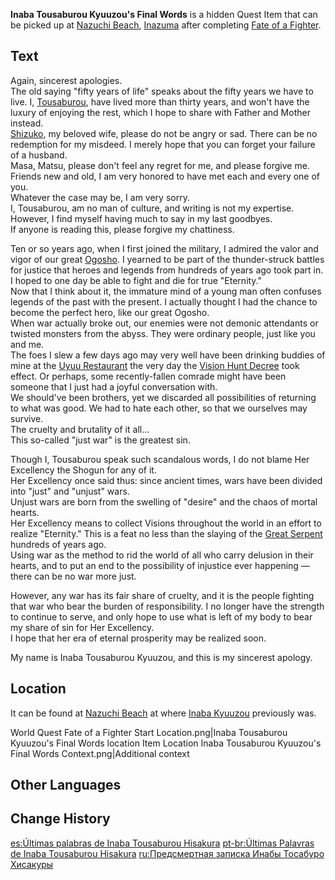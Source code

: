 {{Item Infobox
|id           = 100975
|image        = Book Letter.png
|type         = Quest Items
|description  = A letter filled with words from margin to margin. Its author has gone missing.
|source1      = [[Nazuchi Beach]], [[Inazuma]]
}}
'''Inaba Tousaburou Kyuuzou's Final Words''' is a hidden Quest Item that can be picked up at [[Nazuchi Beach]], [[Inazuma]] after completing [[Fate of a Fighter]].

==Text==
Again, sincerest apologies.<br />
The old saying "fifty years of life" speaks about the fifty years we have to live. I, [[Inaba Kyuuzou|Tousaburou]], have lived more than thirty years, and won't have the luxury of enjoying the rest, which I hope to share with Father and Mother instead.<br />
[[Inaba Shizuko|Shizuko]], my beloved wife, please do not be angry or sad. There can be no redemption for my misdeed. I merely hope that you can forget your failure of a husband.<br />
Masa, Matsu, please don't feel any regret for me, and please forgive me.<br />
Friends new and old, I am very honored to have met each and every one of you.<br />
Whatever the case may be, I am very sorry.<br />
I, Tousaburou, am no man of culture, and writing is not my expertise. However, I find myself having much to say in my last goodbyes.<br />
If anyone is reading this, please forgive my chattiness.

Ten or so years ago, when I first joined the military, I admired the valor and vigor of our great [[Ogosho]]. I yearned to be part of the thunder-struck battles for justice that heroes and legends from hundreds of years ago took part in. I hoped to one day be able to fight and die for true "Eternity."<br />
Now that I think about it, the immature mind of a young man often confuses legends of the past with the present. I actually thought I had the chance to become the perfect hero, like our great Ogosho.<br />
When war actually broke out, our enemies were not demonic attendants or twisted monsters from the abyss. They were ordinary people, just like you and me.<br />
The foes I slew a few days ago may very well have been drinking buddies of mine at the [[Uyuu Restaurant]] the very day the [[Vision Hunt Decree]] took effect. Or perhaps, some recently-fallen comrade might have been someone that I just had a joyful conversation with.<br />
We should've been brothers, yet we discarded all possibilities of returning to what was good. We had to hate each other, so that we ourselves may survive.<br />
The cruelty and brutality of it all...<br />
This so-called "just war" is the greatest sin.

Though I, Tousaburou speak such scandalous words, I do not blame Her Excellency the Shogun for any of it.<br />
Her Excellency once said thus: since ancient times, wars have been divided into "just" and "unjust" wars.<br />
Unjust wars are born from the swelling of "desire" and the chaos of mortal hearts.<br />
Her Excellency means to collect Visions throughout the world in an effort to realize "Eternity." This is a feat no less than the slaying of the [[Orobashi|Great Serpent]] hundreds of years ago.<br />
Using war as the method to rid the world of all who carry delusion in their hearts, and to put an end to the possibility of injustice ever happening &mdash; there can be no war more just.

However, any war has its fair share of cruelty, and it is the people fighting that war who bear the burden of responsibility. I no longer have the strength to continue to serve, and only hope to use what is left of my body to bear my share of sin for Her Excellency.<br />
I hope that her era of eternal prosperity may be realized soon.

My name is Inaba Tousaburou Kyuuzou, and this is my sincerest apology.

==Location==
It can be found at [[Nazuchi Beach]] at where [[Inaba Kyuuzou]] previously was.
<gallery>
World Quest Fate of a Fighter Start Location.png|Inaba Tousaburou Kyuuzou's Final Words location
Item Location Inaba Tousaburou Kyuuzou's Final Words Context.png|Additional context
</gallery>

==Other Languages==
{{Other Languages
|default_hidden = 1
|en      = Inaba Tousaburou Kyuuzou's Final Words
|zhs     = 稻叶藤三郎久藏 ・ 绝笔
|zhs_rm  = Dàoyè Téngsānláng Jiǔcáng{{Assumed}} - Juébǐ
|zht     = 稻葉藤三郎久藏 絕筆
|zht_rm  = Dàoyè Téngsānláng Jiǔcáng{{Assumed}} - Juébǐ
|ja      = 稲葉藤三郎久蔵 絶筆
|ja_rm   = Inaba Tousaburou Kyuuzou Zeppitsu
|ko      = 이나바 토사부로 큐조 절필
|ko_rm   = Inaba Tosaburo Kyujo Jeolpil
|es      = Últimas palabras de Inaba Tousaburou Hisakura
|fr      = Derniers mots d'Inaba Tousaburou Kyuuzou
|ru      = Предсмертная записка Инабы Тосабуро Кюдзо
|th      = ถ้อยคำสุดท้ายของ Inaba Tousaburou Kyuuzou
|th_rm   = 
|vi      = Tuyệt Bút Inaba Tousaburou Kyuuzou
|de      = Letzte Worte von Inaba Tousaburou Kyuuzou
|id      = Surat Wasiat Inaba Tousaburou Kyuuzou
|pt      = Últimas Palavras de Inaba Tousaburou Hisakura
|tr      = Inaba Tousaburou Kyuuzou'nun Son Sözleri
|it      = Ultime parole d'Inaba Tousaburou Kyuuzou
}}

==Change History==
{{Change History|2.0}}

[[es:Últimas palabras de Inaba Tousaburou Hisakura]]
[[pt-br:Últimas Palavras de Inaba Tousaburou Hisakura]]
[[ru:Предсмертная записка Инабы Тосабуро Хисакуры]]